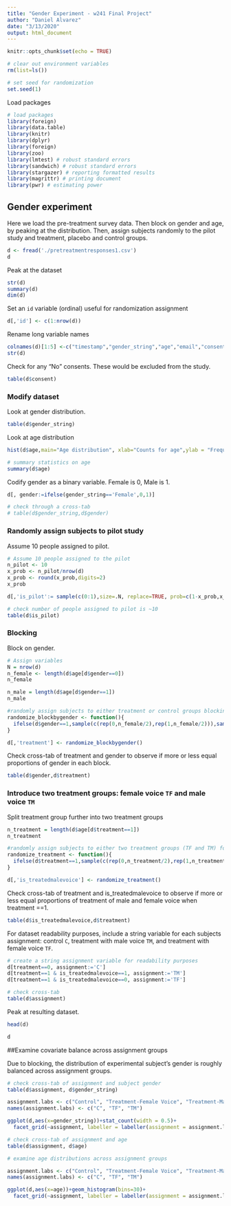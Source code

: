```yaml
---
title: "Gender Experiment - w241 Final Project"
author: "Daniel Alvarez"
date: "3/13/2020"
output: html_document
---
```


```r
knitr::opts_chunk$set(echo = TRUE)
```


```r
# clear out environment variables
rm(list=ls())

# set seed for randomization
set.seed(1)
```


Load packages
```r
# load packages 
library(foreign)
library(data.table)
library(knitr)
library(dplyr)
library(foreign)
library(zoo)
library(lmtest) # robust standard errors
library(sandwich) # robust standard errors
library(stargazer) # reporting formatted results
library(magrittr) # printing document
library(pwr) # estimating power
```


## Gender experiment 

Here we load the pre-treatment survey data. Then block on gender and age, by peaking at the distribution. Then, assign subjects randomly to the pilot study and treatment, placebo and control groups.

```r
d <- fread('./pretreatmentresponses1.csv')
d
```

Peak at the dataset

```r
str(d)
summary(d)
dim(d)
```

Set an `id` variable (ordinal) useful for randomization assignment

```r
d[,'id'] <- c(1:nrow(d))
```


Rename long variable names

```r
colnames(d)[1:5] <-c("timestamp","gender_string","age","email","consent")
str(d)
```

Check for any "No" consents. These would be excluded from the study.

```r
table(d$consent)
```


### Modify dataset

Look at gender distribution.
```r
table(d$gender_string)
```

Look at age distribution
```r
hist(d$age,main="Age distribution", xlab="Counts for age",ylab = "Frequency", breaks=50)
```

```r
# summary statistics on age
summary(d$age)
```


Codify gender as a binary variable. Female is 0, Male is 1.

```r
d[, gender:=ifelse(gender_string=='Female',0,1)]

# check through a cross-tab
# table(d$gender_string,d$gender)
```

### Randomly assign subjects to pilot study

Assume 10 people assigned to pilot.

```r

# Assume 10 people assigned to the pilot
n_pilot <- 10
x_prob <- n_pilot/nrow(d)
x_prob <- round(x_prob,digits=2)
x_prob

d[,'is_pilot':= sample(c(0:1),size=.N, replace=TRUE, prob=c(1-x_prob,x_prob))]

# check number of people assigned to pilot is ~10
table(d$is_pilot)
```

### Blocking 

Block on gender.

```r
# Assign variables
N = nrow(d)
n_female <- length(d$age[d$gender==0])
n_female

n_male = length(d$age[d$gender==1])
n_male

#randomly assign subjects to either treatment or control groups blocking by state
randomize_blockbygender <- function(){
  ifelse(d$gender==1,sample(c(rep(0,n_female/2),rep(1,n_female/2))),sample(c(rep(0,n_male/2),rep(1,n_male/2))) )
}

d[,'treatment'] <- randomize_blockbygender()

```

Check cross-tab of treatment and gender to observe if more or less equal proportions of gender in each block.

```r
table(d$gender,d$treatment)
```



### Introduce two treatment groups: female voice `TF` and male voice `TM`

Split treatment group further into two treatment groups

```r
n_treatment = length(d$age[d$treatment==1])
n_treatment

#randomly assign subjects to either two treatment groups (TF and TM) for those with treatment==1
randomize_treatment <- function(){
  ifelse(d$treatment==1,sample(c(rep(0,n_treatment/2),rep(1,n_treatment/2))),0)
}

d[,'is_treatedmalevoice'] <- randomize_treatment()
```

Check cross-tab of treatment and is_treatedmalevoice to observe if more or less equal proportions of treatment of male and female voice when treatment ==1.

```r
table(d$is_treatedmalevoice,d$treatment)
```

For dataset readability purposes, include a string variable for each subjects assignment: control `C`, treatment with male voice `TM`, and treatment with female voice `TF`.

```r
# create a string assignment variable for readability purposes
d[treatment==0, assignment:='C']
d[treatment==1 & is_treatedmalevoice==1, assignment:='TM']
d[treatment==1 & is_treatedmalevoice==0, assignment:='TF']

# check cross-tab
table(d$assignment)
```

Peak at resulting dataset.

```r
head(d)
```

```r
d
```


##Examine covariate balance across assignment groups

Due to blocking, the distribution of experimental subject's gender is roughly balanced across assignment groups.
```r
# check cross-tab of assignment and subject gender
table(d$assignment, d$gender_string)

assignment.labs <- c("Control", "Treatment-Female Voice", "Treatment-Male Voice")
names(assignment.labs) <- c("C", "TF", "TM")

ggplot(d,aes(x=gender_string))+stat_count(width = 0.5)+ 
  facet_grid(~assignment, labeller = labeller(assignment = assignment.labs)) + labs(title = 'Histograms of gender distribution by assignment group')+theme_bw()
```


```r
# check cross-tab of assignment and age
table(d$assignment, d$age)

# examine age distributions across assignment groups

assignment.labs <- c("Control", "Treatment-Female Voice", "Treatment-Male Voice")
names(assignment.labs) <- c("C", "TF", "TM")

ggplot(d,aes(x=age))+geom_histogram(bins=30)+ 
  facet_grid(~assignment, labeller = labeller(assignment = assignment.labs)) + labs(title = 'Histograms of age distribution by assignment group')+theme_bw()
```



